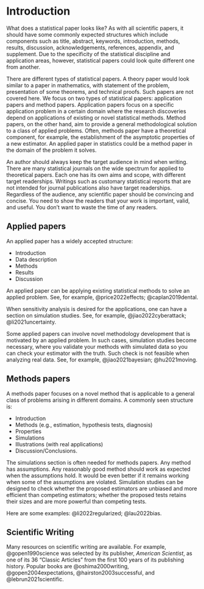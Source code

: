 # Introduction {#intro}


What does a statistical paper looks like? As with all scientific papers, it 
should have some commonly expected structures which include components such as 
title, abstract, keywords, introduction, methods, results, discussion,
acknowledgements, references, appendix, and supplement. Due to the
specificity of the statistical discipline and application areas, however,
statistical papers could look quite different one from another. 


There are different types of statistical papers. A theory paper would look
similar to a paper in mathematics, with statement of the problem, presentation
of some theorems, and technical proofs. Such papers are not covered here. We
focus on two types of statistical papers: application papers and method papers.
Application papers focus on a specific application problem in a certain domain
where the research discoveries depend on applications of existing or novel
statistical methods. Method papers, on the other hand, aim to provide a general
methodological solution to a class of applied problems. Often, methods
paper have a theoretical component, for example, the establishment of the
asymptotic properties of a new estimator. An applied paper in statistics could
be a method paper in the domain of the problem it solves.


An author should always keep the target audience in mind when writing. There are
many statistical journals on the wide spectrum for applied to theoretical
papers. Each one has its own aims and scope, with different target
readerships. Writings such as customary statistical reports that are not
intended for journal publications also have target readerships. Regardless of
the audience, any scientific paper should be convincing and concise. You need to
show the readers that your work is important, valid, and useful. You don't want
to waste the time of any readers.


## Applied papers

An applied paper has a widely accepted structure:

+ Introduction
+ Data description
+ Methods
+ Results
+ Discussion

An applied paper can be applying existing statistical methods to solve an
applied problem. See, for example, @price2022effects; @caplan2019dental.


When sensitivity analysis is desired for the applications, one can have a
section on simulation studies. See, for example, @jiao2022cyberattack;
@li2021uncertainty.


Some applied papers can involve novel methodology development that is motivated
by an applied problem. In such cases, simulation studies become necessary, where
you validate your methods with simulated data so you can check your estimator
with the truth. Such check is not feasible when analyzing real data.
See, for example, @jiao2021bayesian; @hu2021moving.

## Methods papers

A methods paper focuses on a novel method that is applicable to a general class
of problems arising in different domains. A commonly seen structure is:

+ Introduction
+ Methods (e.g., estimation, hypothesis tests, diagnosis)
+ Properties
+ Simulations
+ Illustrations (with real applications)
+ Discussion/Conclusions.

The simulations section is often needed for methods papers. Any method has
assumptions. Any reasonably good method should work as expected when the
assumptions hold. It would be even better if it remains working when some of the
assumptions are violated. Simulation studies can be designed to check whether
the proposed estimators are unbiased and more efficient than competing
estimators; whether the proposed tests retains their sizes and are more powerful
than competing tests.

Here are some examples: @li2022regularized; @lau2022bias.

## Scientific Writing

Many resources on scientific writing are available. For example,
@gopen1990science was selected by its publisher, _American Scientist_,
as one of its 36 "Classic Articles" from the first 100 years of its
publishing history. Popular books are 
@oshima2000writing, @gopen2004expectations, @hairston2003successful,
and @lebrun2021scientific.



<!-- You can label chapter and section titles using `{#label}` after them, e.g., we can reference Chapter \@ref(intro). If you do not manually label them, there will be automatic labels anyway, e.g., Chapter \@ref(methods). -->

<!-- Figures and tables with captions will be placed in `figure` and `table` environments, respectively. -->

<!-- ```{r nice-fig, fig.cap='Here is a nice figure!', out.width='80%', fig.asp=.75, fig.align='center'} -->
<!-- par(mar = c(4, 4, .1, .1)) -->
<!-- plot(pressure, type = 'b', pch = 19) -->
<!-- ``` -->

<!-- Reference a figure by its code chunk label with the `fig:` prefix, e.g., see Figure \@ref(fig:nice-fig). Similarly, you can reference tables generated from `knitr::kable()`, e.g., see Table \@ref(tab:nice-tab). -->

<!-- ```{r nice-tab, tidy=FALSE} -->
<!-- knitr::kable( -->
<!--   head(iris, 20), caption = 'Here is a nice table!', -->
<!--   booktabs = TRUE -->
<!-- ) -->
<!-- ``` -->

<!-- You can write citations, too. For example, we are using the **bookdown** package [@R-bookdown] in this sample book, which was built on top of R Markdown and **knitr** [@xie2015]. -->
